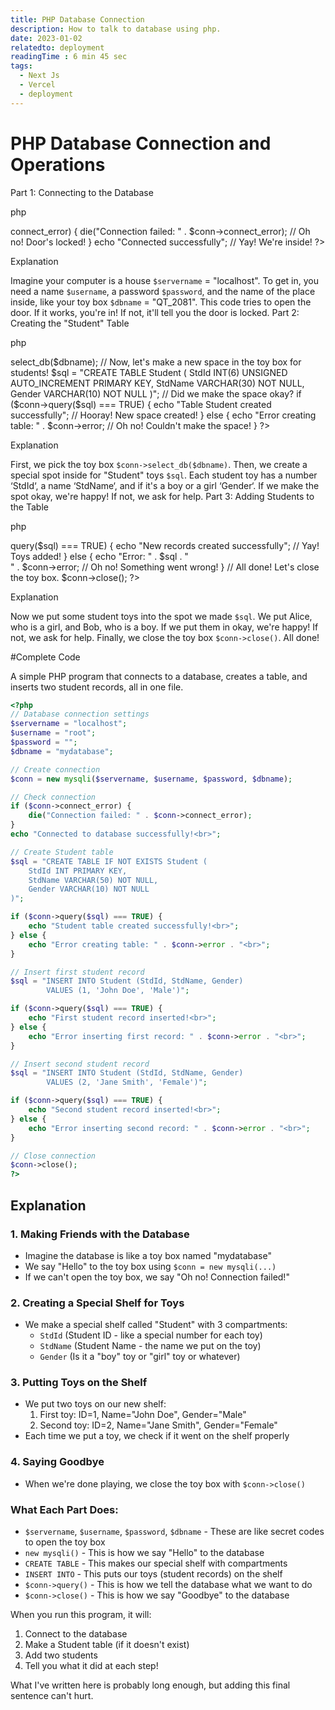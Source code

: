 ```yaml
---
title: PHP Database Connection
description: How to talk to database using php.
date: 2023-01-02
relatedto: deployment
readingTime : 6 min 45 sec
tags:
  - Next Js
  - Vercel
  - deployment
---
```

# PHP Database Connection and Operations

Part 1: Connecting to the Database

php

<?php
$servername = "localhost"; // This is like your house's address
$username   = "username";   // This is your name
$password   = "password";   // This is your secret knock
$dbname     = "QT_2081";    // This is the name of your toy box

// Let's try to connect! It's like knocking on the door
$conn = new mysqli($servername, $username, $password);

// Did we connect okay?
if ($conn->connect_error) {
  die("Connection failed: " . $conn->connect_error); // Oh no! Door's locked!
}

echo "Connected successfully"; // Yay! We're inside!
?>
Explanation 

Imagine your computer is a house `$servername` = "localhost".
To get in, you need a name `$username`, a password `$password`, and the name of the place inside, like your toy box `$dbname` = "QT\_2081".
This code tries to open the door. If it works, you're in! If not, it'll tell you the door is locked.
Part 2: Creating the "Student" Table

php

<?php
// (Assuming the connection code from Part 1 is here)

// First, let's choose the toy box (database)
$conn->select_db($dbname);

// Now, let's make a new space in the toy box for students!
$sql = "CREATE TABLE Student (
  StdId INT(6) UNSIGNED AUTO_INCREMENT PRIMARY KEY,
  StdName VARCHAR(30) NOT NULL,
  Gender VARCHAR(10) NOT NULL
)";

// Did we make the space okay?
if ($conn->query($sql) === TRUE) {
  echo "Table Student created successfully"; // Hooray! New space created!
} else {
  echo "Error creating table: " . $conn->error; // Oh no! Couldn't make the space!
}
?>
Explanation 

First, we pick the toy box `$conn->select_db($dbname)`.
Then, we create a special spot inside for "Student" toys `$sql`.
Each student toy has a number 
‘StdId‘, 
a name ‘StdName‘, 
and if it's a boy or a girl ‘Gender‘.
If we make the spot okay, we're happy! If not, we ask for help.
Part 3: Adding Students to the Table

php

<?php
// (Assuming the connection and table creation code is here)

// Now, let's add some student toys!
$sql = "INSERT INTO Student (StdName, Gender) VALUES
('Alice', 'Female'),
('Bob', 'Male')";

// Did we add them okay?
if ($conn->query($sql) === TRUE) {
  echo "New records created successfully"; // Yay! Toys added!
} else {
  echo "Error: " . $sql . "<br>" . $conn->error; // Oh no! Something went wrong!
}

// All done! Let's close the toy box.
$conn->close();
?>
Explanation

Now we put some student toys into the spot we made `$sql`.
We put Alice, who is a girl, and Bob, who is a boy.
If we put them in okay, we're happy! If not, we ask for help.
Finally, we close the toy box `$conn->close()`. All done!



#Complete Code

A simple PHP program that connects to a database, creates a table, and inserts two student records, all in one file.

```php
<?php
// Database connection settings
$servername = "localhost";
$username = "root";
$password = "";
$dbname = "mydatabase";

// Create connection
$conn = new mysqli($servername, $username, $password, $dbname);

// Check connection
if ($conn->connect_error) {
    die("Connection failed: " . $conn->connect_error);
}
echo "Connected to database successfully!<br>";

// Create Student table
$sql = "CREATE TABLE IF NOT EXISTS Student (
    StdId INT PRIMARY KEY,
    StdName VARCHAR(50) NOT NULL,
    Gender VARCHAR(10) NOT NULL
)";

if ($conn->query($sql) === TRUE) {
    echo "Student table created successfully!<br>";
} else {
    echo "Error creating table: " . $conn->error . "<br>";
}

// Insert first student record
$sql = "INSERT INTO Student (StdId, StdName, Gender) 
        VALUES (1, 'John Doe', 'Male')";

if ($conn->query($sql) === TRUE) {
    echo "First student record inserted!<br>";
} else {
    echo "Error inserting first record: " . $conn->error . "<br>";
}

// Insert second student record
$sql = "INSERT INTO Student (StdId, StdName, Gender) 
        VALUES (2, 'Jane Smith', 'Female')";

if ($conn->query($sql) === TRUE) {
    echo "Second student record inserted!<br>";
} else {
    echo "Error inserting second record: " . $conn->error . "<br>";
}

// Close connection
$conn->close();
?>
```

## Explanation

### 1. Making Friends with the Database
- Imagine the database is like a toy box named "mydatabase"
- We say "Hello" to the toy box using `$conn = new mysqli(...)`
- If we can't open the toy box, we say "Oh no! Connection failed!"

### 2. Creating a Special Shelf for Toys
- We make a special shelf called "Student" with 3 compartments:
  - `StdId` (Student ID - like a special number for each toy)
  - `StdName` (Student Name - the name we put on the toy)
  - `Gender` (Is it a "boy" toy or "girl" toy or whatever)

### 3. Putting Toys on the Shelf
- We put two toys on our new shelf:
  1. First toy: ID=1, Name="John Doe", Gender="Male"
  2. Second toy: ID=2, Name="Jane Smith", Gender="Female"
- Each time we put a toy, we check if it went on the shelf properly

### 4. Saying Goodbye
- When we're done playing, we close the toy box with `$conn->close()`

### What Each Part Does:
- `$servername`, `$username`, `$password`, `$dbname` - These are like secret codes to open the toy box
- `new mysqli()` - This is how we say "Hello" to the database
- `CREATE TABLE` - This makes our special shelf with compartments
- `INSERT INTO` - This puts our toys (student records) on the shelf
- `$conn->query()` - This is how we tell the database what we want to do
- `$conn->close()` - This is how we say "Goodbye" to the database

When you run this program, it will:
1. Connect to the database
2. Make a Student table (if it doesn't exist)
3. Add two students
4. Tell you what it did at each step!

What I've written here is probably long enough, but adding this final sentence can't hurt.
